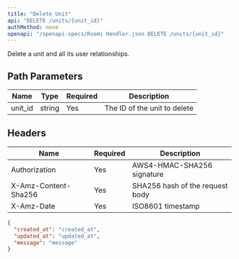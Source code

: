 ```yaml
---
title: "Delete Unit"
api: "DELETE /units/{unit_id}"
authMethod: none
openapi: "/openapi-specs/Roomi Handler.json DELETE /units/{unit_id}"
---
```


Delete a unit and all its user relationships.

## Path Parameters


| Name | Type | Required | Description |
| --- | --- | --- | --- |
| unit_id | string | Yes | The ID of the unit to delete |


## Headers


| Name | Required | Description |
| --- | --- | --- |
| Authorization | Yes | AWS4-HMAC-SHA256 signature |
| X-Amz-Content-Sha256 | Yes | SHA256 hash of the request body |
| X-Amz-Date | Yes | ISO8601 timestamp |



<ResponseExample>

```json Response
{
  "created_at": "created_at",
  "updated_at": "updated_at",
  "message": "message"
}
```

</ResponseExample>
